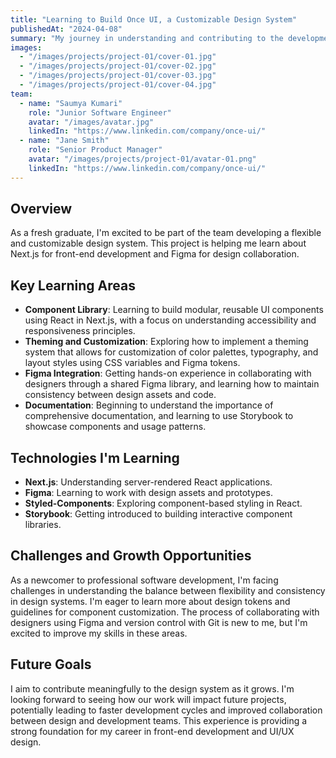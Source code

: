 ```yaml
---
title: "Learning to Build Once UI, a Customizable Design System"
publishedAt: "2024-04-08"
summary: "My journey in understanding and contributing to the development of a flexible design system using Next.js and Figma."
images:
  - "/images/projects/project-01/cover-01.jpg"
  - "/images/projects/project-01/cover-02.jpg"
  - "/images/projects/project-01/cover-03.jpg"
  - "/images/projects/project-01/cover-04.jpg"
team:
  - name: "Saumya Kumari"
    role: "Junior Software Engineer"
    avatar: "/images/avatar.jpg"
    linkedIn: "https://www.linkedin.com/company/once-ui/"
  - name: "Jane Smith"
    role: "Senior Product Manager"
    avatar: "/images/projects/project-01/avatar-01.png"
    linkedIn: "https://www.linkedin.com/company/once-ui/"
---
```


## Overview

As a fresh graduate, I'm excited to be part of the team developing a flexible and customizable design system. This project is helping me learn about Next.js for front-end development and Figma for design collaboration.

## Key Learning Areas

- **Component Library**: Learning to build modular, reusable UI components using React in Next.js, with a focus on understanding accessibility and responsiveness principles.
- **Theming and Customization**: Exploring how to implement a theming system that allows for customization of color palettes, typography, and layout styles using CSS variables and Figma tokens.
- **Figma Integration**: Getting hands-on experience in collaborating with designers through a shared Figma library, and learning how to maintain consistency between design assets and code.
- **Documentation**: Beginning to understand the importance of comprehensive documentation, and learning to use Storybook to showcase components and usage patterns.

## Technologies I'm Learning

- **Next.js**: Understanding server-rendered React applications.
- **Figma**: Learning to work with design assets and prototypes.
- **Styled-Components**: Exploring component-based styling in React.
- **Storybook**: Getting introduced to building interactive component libraries.

## Challenges and Growth Opportunities

As a newcomer to professional software development, I'm facing challenges in understanding the balance between flexibility and consistency in design systems. I'm eager to learn more about design tokens and guidelines for component customization. The process of collaborating with designers using Figma and version control with Git is new to me, but I'm excited to improve my skills in these areas.

## Future Goals

I aim to contribute meaningfully to the design system as it grows. I'm looking forward to seeing how our work will impact future projects, potentially leading to faster development cycles and improved collaboration between design and development teams. This experience is providing a strong foundation for my career in front-end development and UI/UX design.
